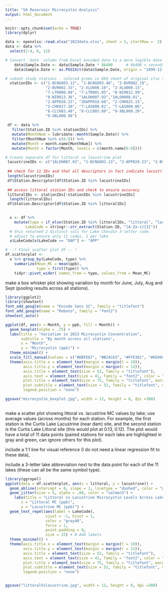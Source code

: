 ```yaml
---
title: "VA Reservoir Microcystin Analysis"
output: html_document
---
```


```r
knitr::opts_chunk$set(echo = TRUE)
library(dplyr)
```

```r
data <- openxlsx::read.xlsx("2023data.xlsx", sheet = 2, startRow =  2)
data <- data %>%
  select(2:4, 6, 12)

# Convert `date` column from Excel encoded date to a more legible date format. Otherwise date shows as numeric value, e.g. '44230'.
    data$Sample.Date <- data$Sample.Date * 86400      # 86400 = seconds in a day.
    data$Sample.Date <- as.POSIXct(data$Sample.Date, origin = "1899-12-30", tz = "UTC")

# subset study stations - colored green in DEQ sheet of original xlsx source file.
  stationIDs <- c("1-BCNG003.13", "1-BCNG003.46", "2-BVR002.19",
                  "2-BVR002.33", "2-XLU000.10", "2-XLU000.15", 
                  "7-LTR000.04", "7-LTR001.05", "8-NIR012.99", 
                  "8-NIR013.36", "1ALOH007.93","1ALOH008.01", 
                  "2-APP020.23", "2DAPP019.68", "2-CHK025.15", 
                  "2-CHK027.10", "7-LAS000.01", "7-LAS000.06", 
                  "8-CLC003.48", "8-CLC003.80", "9-XBL000.20", 
                  "9-XBL000.98")
  
 df <- data %>%
   filter(Station.ID %in% stationIDs) %>%
   mutate(MonthNum = lubridate::month(Sample.Date)) %>%
   filter(MonthNum %in% c(6:9)) %>%
   mutate(Month = month.name[MonthNum]) %>%
   mutate(Month = factor(Month, levels = c(month.name[6:9])))
```

```r
# Create separate df for littoral vs lacustrine plot
 lacustrineIDs <- c("1ALOH007.93", "1-BCNG003.13", "2-APP020.23", "2-BVR002.19", "2-CHK025.15", "2-XLU000.10", "7-LAS000.06", "7-LTR000.04", "8-CLC003.48", "8-NIR012.99", "9-XBL000.20")
 
 ## check for 11 IDs and that all descriptors in fact indicate lacustrine
 length(lacustrineIDs)
 df$Station.Descriptor[df$Station.ID %in% lacustrineIDs]
 
 ## access littoral station IDs and check to ensure accuracy
 littoralIDs <- stationIDs[!stationIDs %in% lacustrineIDs]
  length(littoralIDs)
 df$Station.Descriptor[df$Station.ID %in% littoralIDs]
 

  x <- df %>%
    mutate(type = if_else(Station.ID %in% littoralIDs, "littoral", "lacustrine"),
         LakeCode = stringr::str_extract(Station.ID, "[A-Za-z]{3}"))
  # this returned 2 distinct vals for Lake Chesdin 3-letter code. 
  # adjust to ensure only 11 codes, 1 per lake
  x$LakeCode[x$LakeCode == "DAP"] <- "APP"

# --! Final scatter plot df -- !
df.scatterplot <- 
  x %>% group_by(LakeCode, type) %>%
    summarize(Mean_MC = mean(ppb),
              type = first(type)) %>%
    tidyr::pivot_wider( names_from = type, values_from = Mean_MC)

```


make a box whisker plot showing variation by month for June, July, Aug and Sept (pooling results across all stations). 

```r
library(ggplot2)
library(showtext)
font_add_google(name = "Encode Sans SC", family = "titlefont")
font_add_google(name = "Roboto", family = "font2")
showtext_auto()

ggplot(df, aes(x = Month, y = ppb, fill = Month)) + 
  geom_boxplot(alpha = .75) +
  labs(title = "Variation in 2023 Microcystin Concentration",
       subtitle = "By month across all stations",
       x = "Month",
       y = "Microcystin (ppb)") +
  theme_minimal() +
  scale_fill_manual(values = c("#DBFE87", "#B24C63", "#FFE381", "#6699CC")) + 
  theme(axis.title.x = element_text(margin = margin(t = 10)),
        axis.title.y = element_text(margin = margin(r = 12)),
        axis.title = element_text(size = 52, family = "titlefont"),
        axis.text = element_text(size = 41, family = "font2", color = "grey30"),
        plot.title = element_text(size = 75, family = "titlefont", margin = margin(b = 15)),
        plot.subtitle = element_text(size = 52, family = "titlefont", margin = margin(b = 15)),
        legend.position = "none")

ggsave("microcystin_boxplot.jpg", width = 12, height = 8, dpi =300)
 
```


make a scatter plot showing littoral vs. lacustrine MC values by lake; use average values (across months) for each station.  For example, the first station is the Curtis Lake Lacustrine (near dam) site, and the second station is the Curtis Lake Littoral site (this would plot at 0.13, 0.12).  The plot would have a total of 11 data points (paired stations for each lake are highlighted in gray and green, can ignore others for this plot).

include a 1:1 line for visual reference (I do not need a linear regression fit to these data), 

include a 3-letter lake abbreviation next to the data point for each of the 11 lakes (these can all be the same symbol type).

```r
library(ggrepel)
ggplot(data = df.scatterplot, aes(x = littoral, y = lacustrine)) + 
  geom_abline(intercept = 0, slope = 1, linetype = "dashed", color = "grey35") + # 1:1 reference line
  geom_jitter(size = 5, alpha = .80, color = "salmon3") +
    labs(title = "Littoral vs Lacustrine Microcystin Levels Across Lakes",
       x = "Littoral MC (ppb)",
       y = "Lacustrine MC (ppb)") +
  geom_text_repel(aes(label = LakeCode), 
                  vjust = -1, hjust = 1, 
                  color = "grey40",
                  force = 1,
                  point.padding = 0,
                  size = 15) + # Add labels
  theme_minimal() +
  theme(axis.title.x = element_text(margin = margin(t = 10)),
        axis.title.y = element_text(margin = margin(r = 12)),
        axis.title = element_text(size = 52, family = "titlefont"),
        axis.text = element_text(size = 41, family = "font2", color = "grey30"),
        plot.title = element_text(size = 75, family = "titlefont", margin = margin(b = 15)),
        plot.subtitle = element_text(size = 52, family = "titlefont", margin = margin(b = 20)),
        legend.position = "none")


ggsave("littoralVslacustrine.jpg", width = 12, height = 8, dpi =300)

````
